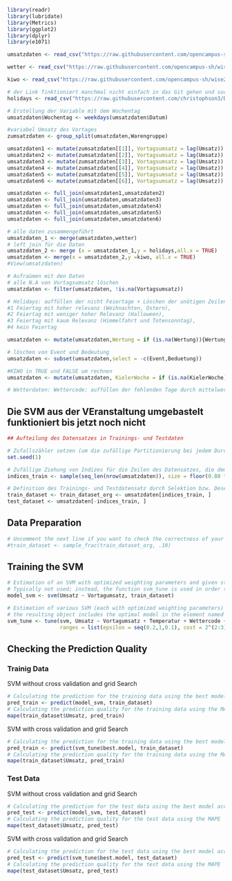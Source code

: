```{r}
library(readr)
library(lubridate)
library(Metrics)
library(ggplot2)
library(dplyr)
library(e1071)

```
```{r}
umsatzdaten <- read_csv("https://raw.githubusercontent.com/opencampus-sh/wise20-datascience/main/umsatzdaten_gekuerzt.csv")

wetter <- read_csv("https://raw.githubusercontent.com/opencampus-sh/wise20-datascience/main/wetter.csv")

kiwo <- read_csv("https://raw.githubusercontent.com/opencampus-sh/wise20-datascience/main/kiwo.csv")

# der Link finktioniert manchmal nicht einfach in das Git gehen und suchen und neuladen
holidays <- read_csv("https://raw.githubusercontent.com/christophson3/Data-science-Team-8/main/Dataset_Public_holidays.csv?token=AR5YZ5WCSZECWQZFY22TNYC76XJBK")
```
```{r}

# Erstellung der Variable mit dem Wochentag
umsatzdaten$Wochentag <- weekdays(umsatzdaten$Datum)

#variabel Umsatz des Vortages
zumsatzdaten <- group_split(umsatzdaten,Warengruppe)

umsatzdaten1 <- mutate(zumsatzdaten[[1]], Vortagsumsatz = lag(Umsatz))
umsatzdaten2 <- mutate(zumsatzdaten[[2]], Vortagsumsatz = lag(Umsatz))
umsatzdaten3 <- mutate(zumsatzdaten[[3]], Vortagsumsatz = lag(Umsatz))
umsatzdaten4 <- mutate(zumsatzdaten[[4]], Vortagsumsatz = lag(Umsatz))
umsatzdaten5 <- mutate(zumsatzdaten[[5]], Vortagsumsatz = lag(Umsatz))
umsatzdaten6 <- mutate(zumsatzdaten[[6]], Vortagsumsatz = lag(Umsatz))

umsatzdaten <- full_join(umsatzdaten1,umsatzdaten2)
umsatzdaten <- full_join(umsatzdaten,umsatzdaten3)
umsatzdaten <- full_join(umsatzdaten,umsatzdaten4)
umsatzdaten <- full_join(umsatzdaten,umsatzdaten5)
umsatzdaten <- full_join(umsatzdaten,umsatzdaten6)

```
```{r}
# alle daten zusammengeführt
umsatzdaten_1 <- merge(umsatzdaten,wetter)
# left join für die Daten 
umsatzdaten_2 <- merge (x = umsatzdaten_1,y = holidays,all.x = TRUE)
umsatzdaten <- merge(x = umsatzdaten_2,y =kiwo, all.x = TRUE)
#View(umsatzdaten)


```
```{r}
# Aufraümen mit den Daten
# alle N.A von Vortagsumsatz löschen
umsatzdaten <- filter(umsatzdaten, !is.na(Vortagsumsatz))

# Holidays: auffüllen der nicht Feiertage + Löschen der unötigen Zeilen
#1 Feiertag mit hoher relevanz (Weihnachten, Ostern), 
#2 Feiertag mit weniger hoher Relevanz (Halloween), 
#3 Feiertag mit kaum Relevanz (Himmelfahrt und Totensonntag), 
#4 kein Feiertag

umsatzdaten <- mutate(umsatzdaten,Wertung = if (is.na(Wertung)){Wertung = 4})

# löschen von Event und Bedeutung
umsatzdaten <- subset(umsatzdaten,select = -c(Event,Beduetung))

#KIWO in TRUE und FALSE um rechnen
umsatzdaten <- mutate(umsatzdaten, KielerWoche = if (is.na(KielerWoche)){KielerWoche = FALSE} else {KielerWoche = TRUE})

# Wetterdaten: Wettercode: auffüllen der fehlenden Tage durch mittelwert

```

## Die SVM aus der VEranstaltung umgebastelt funktioniert bis jetzt noch nicht 
```{r}
## Aufteilung des Datensatzes in Trainings- und Testdaten

# Zufallszähler setzen (um die zufällige Partitionierung bei jedem Durchlauf gleich zu halten)
set.seed(1)

# Zufällige Ziehung von Indizes für die Zeilen des Datensatzes, die dem Traininsdatensatz zugeordnet werden
indices_train <- sample(seq_len(nrow(umsatzdaten)), size = floor(0.80 * nrow(umsatzdaten)))

# Definition des Trainings- und Testdatensatz durch Selektion bzw. Deselektion der entsprechenden Datenzeilen
train_dataset <- train_dataset_org <- umsatzdaten[indices_train, ]
test_dataset <- umsatzdaten[-indices_train, ]
```


## Data Preparation

```{r}
# Uncomment the next line if you want to check the correctness of your following code for the svm estimation with a small (and computationally fast) part of the training data set
#train_dataset <- sample_frac(train_dataset_org, .10)
```


## Training the SVM

```{r}
# Estimation of an SVM with optimized weighting parameters and given standard hyper parameters
# Typically not used; instead, the function svm_tune is used in order to also get a model with optimized hyper parameters
model_svm <- svm(Umsatz ~ Vortagumsatz, train_dataset)
```

```{r}
# Estimation of various SVM (each with optimized weighting parameters) using systematically varied hyper parameters (typically called 'grid search' approach) and cross validation
# the resulting object includes the optimal model in the element named 'best.model'
svm_tune <- tune(svm, Umsatz ~ Vortagumsatz + Temperatur + Wettercode + Bewoelkung, data=train_dataset,
                 ranges = list(epsilon = seq(0.2,1,0.1), cost = 2^(2:3)))
```


## Checking the Prediction Quality


### Trainig Data

SVM without cross validation and grid Search
```{r}
# Calculating the prediction for the training data using the best model according to the grid search
pred_train <- predict(model_svm, train_dataset)
# Calculating the prediction quality for the training data using the MAPE
mape(train_dataset$Umsatz, pred_train)

```

SVM with cross validation and grid Search
```{r}
# Calculating the prediction for the training data using the best model according to the grid search
pred_train <- predict(svm_tune$best.model, train_dataset)
# Calculating the prediction quality for the training data using the MAPE
mape(train_dataset$Umsatz, pred_train)
```

### Test Data

SVM without cross validation and grid Search
```{r}
# Calculating the prediction for the test data using the best model according to the grid search
pred_test <- predict(model_svm, test_dataset)
# Calculating the prediction quality for the test data using the MAPE
mape(test_dataset$Umsatz, pred_test)
```

SVM with cross validation and grid Search
```{r}
# Calculating the prediction for the test data using the best model according to the grid search
pred_test <- predict(svm_tune$best.model, test_dataset)
# Calculating the prediction quality for the test data using the MAPE
mape(test_dataset$Umsatz, pred_test)
```
